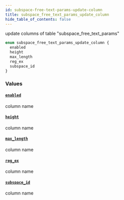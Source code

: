 ```yaml
---
id: subspace-free-text-params-update-column
title: subspace_free_text_params_update_column
hide_table_of_contents: false
---
```


update columns of table "subspace_free_text_params"

```graphql
enum subspace_free_text_params_update_column {
  enabled
  height
  max_length
  reg_ex
  subspace_id
}
```

### Values

#### [`enabled`](#)

column name

#### [`height`](#)

column name

#### [`max_length`](#)

column name

#### [`reg_ex`](#)

column name

#### [`subspace_id`](#)

column name
